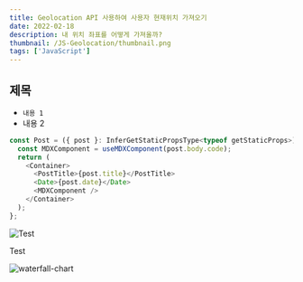 ```yaml
---
title: Geolocation API 사용하여 사용자 현재위치 가져오기
date: 2022-02-18
description: 내 위치 좌표를 어떻게 가져올까?
thumbnail: /JS-Geolocation/thumbnail.png
tags: ['JavaScript']
---
```


## 제목

- `내용 1`
- 내용 2

```javascript
const Post = ({ post }: InferGetStaticPropsType<typeof getStaticProps>) => {
  const MDXComponent = useMDXComponent(post.body.code);
  return (
    <Container>
      <PostTitle>{post.title}</PostTitle>
      <Date>{post.date}</Date>
      <MDXComponent />
    </Container>
  );
};
```

![Test](/assets/Profile.jpg)

Test

![waterfall-chart](https://raw.githubusercontent.com/Songchangyeop/Blog/main/assets/Profile.jpg)
